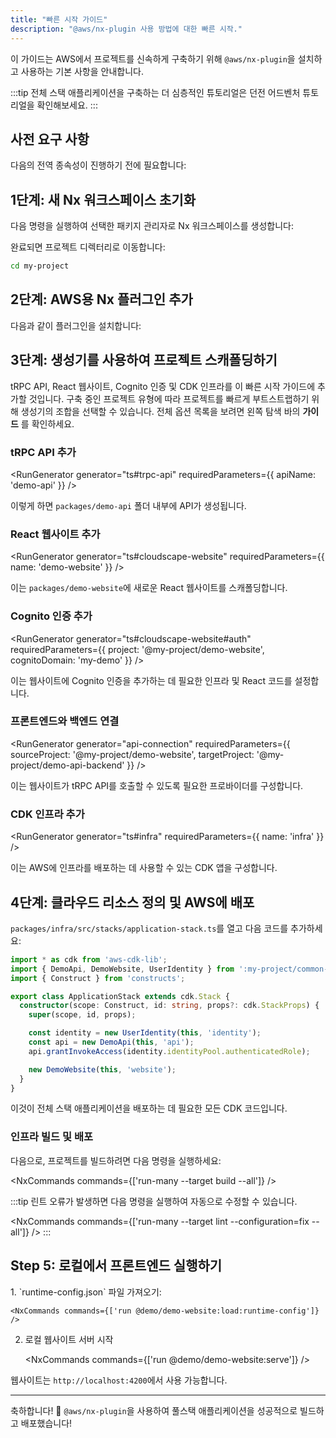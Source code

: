 ```yaml
---
title: "빠른 시작 가이드"
description: "@aws/nx-plugin 사용 방법에 대한 빠른 시작."
---
```



이 가이드는 AWS에서 프로젝트를 신속하게 구축하기 위해 `@aws/nx-plugin`을 설치하고 사용하는 기본 사항을 안내합니다.

:::tip
전체 스택 애플리케이션을 구축하는 더 심층적인 튜토리얼은 <Link path="get_started/tutorials/dungeon-game/overview">던전 어드벤처 튜토리얼</Link>을 확인해보세요.
:::

## 사전 요구 사항

다음의 전역 종속성이 진행하기 전에 필요합니다:

<Prerequisites />

## 1단계: 새 Nx 워크스페이스 초기화

다음 명령을 실행하여 선택한 패키지 관리자로 Nx 워크스페이스를 생성합니다:

<CreateNxWorkspaceCommand workspace="my-project" />

완료되면 프로젝트 디렉터리로 이동합니다:

```sh
cd my-project
```

## 2단계: AWS용 Nx 플러그인 추가

다음과 같이 플러그인을 설치합니다:

<InstallCommand dev pkg="@aws/nx-plugin" />

## 3단계: 생성기를 사용하여 프로젝트 스캐폴딩하기

tRPC API, React 웹사이트, Cognito 인증 및 CDK 인프라를 이 빠른 시작 가이드에 추가할 것입니다. 구축 중인 프로젝트 유형에 따라 프로젝트를 빠르게 부트스트랩하기 위해 생성기의 조합을 선택할 수 있습니다. 전체 옵션 목록을 보려면 왼쪽 탐색 바의 __가이드__ 를 확인하세요.

### tRPC API 추가

<RunGenerator generator="ts#trpc-api" requiredParameters={{ apiName: 'demo-api' }} />

이렇게 하면 `packages/demo-api` 폴더 내부에 API가 생성됩니다.

### React 웹사이트 추가

<RunGenerator generator="ts#cloudscape-website" requiredParameters={{ name: 'demo-website' }} />

이는 `packages/demo-website`에 새로운 React 웹사이트를 스캐폴딩합니다.

### Cognito 인증 추가

<RunGenerator generator="ts#cloudscape-website#auth" requiredParameters={{ project: '@my-project/demo-website', cognitoDomain: 'my-demo' }} />

이는 웹사이트에 Cognito 인증을 추가하는 데 필요한 인프라 및 React 코드를 설정합니다.

### 프론트엔드와 백엔드 연결

<RunGenerator generator="api-connection" requiredParameters={{ sourceProject: '@my-project/demo-website', targetProject: '@my-project/demo-api-backend' }} />

이는 웹사이트가 tRPC API를 호출할 수 있도록 필요한 프로바이더를 구성합니다.

### CDK 인프라 추가

<RunGenerator generator="ts#infra" requiredParameters={{ name: 'infra' }} />

이는 AWS에 인프라를 배포하는 데 사용할 수 있는 CDK 앱을 구성합니다.

## 4단계: 클라우드 리소스 정의 및 AWS에 배포

`packages/infra/src/stacks/application-stack.ts`를 열고 다음 코드를 추가하세요:

```typescript
import * as cdk from 'aws-cdk-lib';
import { DemoApi, DemoWebsite, UserIdentity } from ':my-project/common-constructs';
import { Construct } from 'constructs';

export class ApplicationStack extends cdk.Stack {
  constructor(scope: Construct, id: string, props?: cdk.StackProps) {
    super(scope, id, props);

    const identity = new UserIdentity(this, 'identity');
    const api = new DemoApi(this, 'api');
    api.grantInvokeAccess(identity.identityPool.authenticatedRole);

    new DemoWebsite(this, 'website');
  }
}
```

이것이 전체 스택 애플리케이션을 배포하는 데 필요한 모든 CDK 코드입니다.

### 인프라 빌드 및 배포

다음으로, 프로젝트를 빌드하려면 다음 명령을 실행하세요:

<NxCommands commands={['run-many --target build --all']} />

:::tip
린트 오류가 발생하면 다음 명령을 실행하여 자동으로 수정할 수 있습니다.

<NxCommands commands={['run-many --target lint --configuration=fix --all']} />
:::

## Step 5: 로컬에서 프론트엔드 실행하기

<Steps>
1. `runtime-config.json` 파일 가져오기:

    <NxCommands commands={['run @demo/demo-website:load:runtime-config']} />

2. 로컬 웹사이트 서버 시작

    <NxCommands commands={['run @demo/demo-website:serve']} />
</Steps>

웹사이트는 `http://localhost:4200`에서 사용 가능합니다.

---

축하합니다! 🎉 `@aws/nx-plugin`을 사용하여 풀스택 애플리케이션을 성공적으로 빌드하고 배포했습니다!